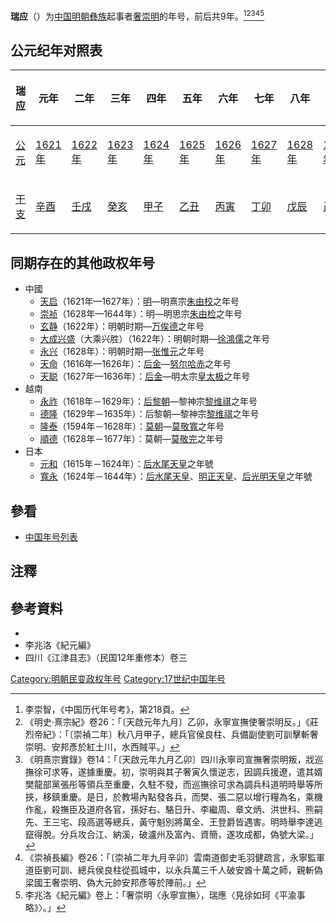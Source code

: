 {{Eranamebox|年号=瑞应
|起讫时间= [[1621年|1621年]]九月－[[1629年|1629年]]八月
|政权= 大梁
|帝王= [[奢崇明|奢崇明]]
|历时= 9年
|timeline= <timeline>
ImageSize  = width:200 height:50
PlotArea   = width:180 height:30 left:10 bottom:20
TimeAxis   = orientation:horizontal
DateFormat = yyyy
Period     = from:1368 till:1644
AlignBars  = early
ScaleMajor = increment:60 start:1368
Colors =
  id:canvas value:rgb(1,1,0.85)
BackgroundColors = canvas:canvas
PlotData =
  width:15 color:black
  bar:era from:start till:end
  bar:era from:1621 till:1629 color:red
</timeline>
|说明= <span style="color: red">瑞應</span>在'''明朝'''時期的位置。
}}
'''瑞应'''（{{kj|1621年|九月|1629年|八月}}）为[[中国|中国]][[明朝|明朝]][[彝族|彝族]]起事者[[奢崇明|奢崇明]]的年号，前后共9年。<ref>李崇智，《中国历代年号考》，第218頁。</ref><ref>《明史·熹宗紀》卷26：「〔天啟元年九月〕乙卯，永寧宣撫使奢崇明反。」《莊烈帝紀》：「〔崇禎二年〕秋八月甲子，總兵官侯良柱、兵備副使劉可訓擊斬奢崇明、安邦彥於紅土川，水西賊平。」</ref><ref>《明熹宗實錄》卷14：「〔天啟元年九月乙卯〕四川永寧司宣撫奢崇明叛，戕巡撫徐可求等，遂據重慶。初，崇明與其子奢寅久懷逆志，因調兵援遼，遣其婿樊龍部黨張彤等領兵至重慶，久駐不發，而巡撫徐可求為調兵科道明時舉等所挾，移鎮重慶。是日，於教場內點發各兵，而樊、張二惡以增行糧為名，乘機作亂，殺撫臣及道府各官，孫好右、駱日升、李繼周、章文炳、洪世科、熊嗣先、王三宅、段高選等總兵，黃守魁別將萬全、王登爵皆遇害。明時舉李達逃竄得脫。分兵攻合江、納溪，破瀘州及富內、資簡，遂攻成都，偽號大梁。」</ref><ref>《崇禎長編》卷26：「〔崇禎二年九月辛卯〕雲南道御史毛羽健疏言，永寧監軍道臣劉可訓、總兵侯良柱從孤城中，以永兵萬三千人破安酋十萬之師，親斬偽梁國王奢崇明、偽大元帥安邦彥等於陣前。」</ref><ref>李兆洛《紀元編》卷上：「奢崇明〈永寧宣撫〉，瑞應〈見徐如珂《平渝事略》〉。」</ref>

==公元纪年对照表==
{| class="wikitable"  style="text-align:center;"
!瑞应!!元年!!二年!!三年!!四年!!五年!!六年!!七年!!八年!!九年
|-
![[公元|公元]]
|[[1621年|1621年]]||[[1622年|1622年]]||[[1623年|1623年]]||[[1624年|1624年]]||[[1625年|1625年]]||[[1626年|1626年]]||[[1627年|1627年]]||[[1628年|1628年]]||[[1629年|1629年]]
|-
![[干支|干支]]
|[[辛酉|辛酉]]||[[壬戌|壬戌]]||[[癸亥|癸亥]]||[[甲子|甲子]]||[[乙丑|乙丑]]||[[丙寅|丙寅]]||[[丁卯|丁卯]]||[[戊辰|戊辰]]||[[己巳|己巳]]
|}

==同期存在的其他政权年号==
*中國
**[[天启_(明朝)|天启]]（1621年—1627年）：[[明朝|明]]—明熹宗[[明熹宗|朱由校]]之年号
**[[崇祯|崇祯]]（1628年—1644年）：明—明思宗[[崇禎帝|朱由检]]之年号
**[[玄静|玄静]]（1622年）：明朝时期—[[万俟德|万俟德]]之年号
**[[大成兴盛|大成兴盛]]（大乘兴胜）（1622年）：明朝时期—[[徐鴻儒|徐鴻儒]]之年号
**[[永兴_(张惟元)|永兴]]（1628年）：明朝时期—[[张惟元|张惟元]]之年号
**[[天命_(后金)|天命]]（1616年—1626年）：[[后金|后金]]—[[努尔哈赤|努尔哈赤]]之年号
**[[天聪|天聪]]（1627年—1636年）：[[后金|后金]]—明太宗[[皇太极|皇太极]]之年号
*越南
**[[永祚_(越南)|永祚]]（1618年－1629年）：[[后黎朝|后黎朝]]—黎神宗[[黎神宗|黎维祺]]之年号
**[[德隆|德隆]]（1629年－1635年）：后黎朝—黎神宗[[黎神宗|黎维祺]]之年号
**[[隆泰|隆泰]]（1594年－1628年）：[[莫朝|莫朝]]—[[莫敬寬|莫敬寬]]之年号
**[[顺德_(越南)|順德]]（1628年－1677年）：莫朝—[[莫敬宇|莫敬完]]之年号
*日本
**[[元和_(日本)|元和]]（1615年－1624年）：[[后水尾天皇|后水尾天皇]]之年號
**[[寬永|寬永]]（1624年－1644年）：[[后水尾天皇|后水尾天皇]]、[[明正天皇|明正天皇]]、[[后光明天皇|后光明天皇]]之年號

==參看==
*[[中国年号列表|中国年号列表]]

==注釋==
{{Reflist}}

==參考資料==
*{{Cite book zh | author = 李崇智 | title = 中国历代年号考 | format =| url =| date = 2004年12月 | publisher = 中华书局 | location = 北京 | id=ISBN 7101025129}}
*李兆洛《紀元編》
*四川《江津县志》（民国12年重修本）卷三

{{明朝年号}}

[[Category:明朝民变政权年号|Category:明朝民变政权年号]]
[[Category:17世纪中国年号|Category:17世纪中国年号]]